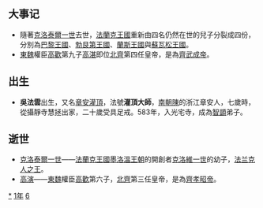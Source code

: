 {{yearTOC|561|高昌'''[[延昌_(麴乾固)|延昌]]元年'''；北齊'''[[皇建_(高演)|皇建]]二年'''，'''[[太宁_(高湛)|太宁]]元年'''；西梁'''[[大定_(萧詧)|大定]]七年'''；南朝陳'''[[天嘉|天嘉]]二年'''；北周'''[[保定_(宇文邕)|保定]]元年'''；新罗'''[[開國_(新羅)|開國]]十一年'''}}

== 大事记 ==
*隨著[[克洛泰爾一世|克洛泰爾一世]]去世，[[法蘭克王國|法蘭克王國]]重新由四名仍然在世的兒子分裂成四份，分別為[[巴黎王國|巴黎王國]]、[[勃艮第王國|勃艮第王國]]、[[蘭斯王國|蘭斯王國]]與[[蘇瓦松王國|蘇瓦松王國]]。
*[[東魏|東魏]]權臣[[高歡|高歡]]第九子[[高湛|高湛]]即位[[北齊|北齊]]第四任皇帝，是為[[齊武成帝|齊武成帝]]。

== 出生 ==
*'''吳法雲'''出生，又名[[章安灌頂|章安灌頂]]，法號'''灌頂大師'''，[[南朝陳|南朝陳]]的浙江章安人，七歲時，從攝靜寺慧拯出家，二十歲受具足戒。583年，入光宅寺，成為[[智顗|智顗]]弟子。

== 逝世 ==
{{Wikisource year mention}}
*[[克洛泰爾一世|克洛泰爾一世]]——[[法蘭克王國|法蘭克王國]][[墨洛溫王朝|墨洛溫王朝]]的開創者[[克洛維一世|克洛維一世]]的幼子，[[法兰克国王列表|法兰克人之王]]。
*[[高演|高演]]——[[東魏|東魏]]權臣[[高歡|高歡]]第六子，[[北齊|北齊]]第三任皇帝，是為[[齊孝昭帝|齊孝昭帝]]。

[[Category:561年|*]]
[[Category:560年代|1年]]
[[Category:6世纪各年|6]]